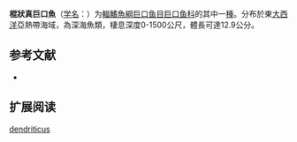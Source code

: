 {{Speciesbox
| name = 棍狀真巨口魚
| status = NE
| status_system = IUCN3.1
| image = 
| genus = Eustomias
| species = dendriticus
| authority = Regan & Trewavas, 1930
| synonyms = 
}}

'''棍狀真巨口魚'''（[[学名|学名]]：{{lang|la|''Eustomias dendriticus''}}）为[[輻鰭魚綱|輻鰭魚綱]][[巨口鱼目|巨口鱼目]][[巨口鱼科|巨口鱼科]]的其中一[[種|種]]。分布於東[[大西洋|大西洋]]亞熱帶海域，為深海魚類，棲息深度0-1500公尺，體長可達12.9公分。

== 参考文献 ==
{{refbegin}}
*{{FishBase_species|genus=Eustomias|species=dendriticus|year=2012|month=2}}
{{refend}}

== 扩展阅读 ==
{{refbegin}}
{{wikispecies-inline|Eustomias dendriticus|棍狀真巨口魚}}
{{refend}}
{{Taxonbar|from=Q1108062}}

[[Category:真巨口鱼属|dendriticus]]